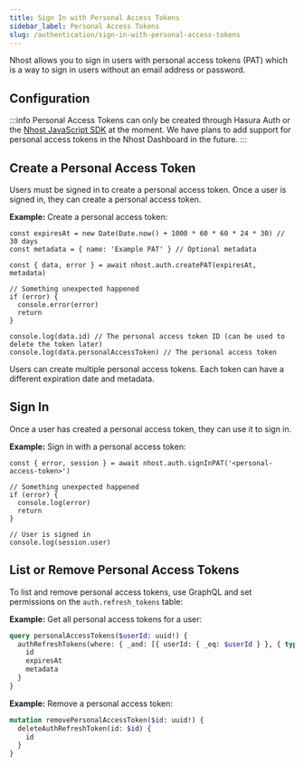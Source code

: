 ```yaml
---
title: Sign In with Personal Access Tokens
sidebar_label: Personal Access Tokens
slug: /authentication/sign-in-with-personal-access-tokens
---
```


Nhost allows you to sign in users with personal access tokens (PAT) which is a way to sign in users without an email address or password.

## Configuration

:::info
Personal Access Tokens can only be created through Hasura Auth or the [Nhost JavaScript SDK](/reference/javascript) at the moment. We have plans to add support for personal access tokens in the Nhost Dashboard in the future.
:::

## Create a Personal Access Token

Users must be signed in to create a personal access token. Once a user is signed in, they can create a personal access token.

**Example:** Create a personal access token:

```tsx
const expiresAt = new Date(Date.now() + 1000 * 60 * 60 * 24 * 30) // 30 days
const metadata = { name: 'Example PAT' } // Optional metadata

const { data, error } = await nhost.auth.createPAT(expiresAt, metadata)

// Something unexpected happened
if (error) {
  console.error(error)
  return
}

console.log(data.id) // The personal access token ID (can be used to delete the token later)
console.log(data.personalAccessToken) // The personal access token
```

Users can create multiple personal access tokens. Each token can have a different expiration date and metadata.

## Sign In

Once a user has created a personal access token, they can use it to sign in.

**Example:** Sign in with a personal access token:

```tsx
const { error, session } = await nhost.auth.signInPAT('<personal-access-token>')

// Something unexpected happened
if (error) {
  console.log(error)
  return
}

// User is signed in
console.log(session.user)
```

## List or Remove Personal Access Tokens

To list and remove personal access tokens, use GraphQL and set permissions on the `auth.refresh_tokens` table:

**Example:** Get all personal access tokens for a user:

```graphql
query personalAccessTokens($userId: uuid!) {
  authRefreshTokens(where: { _and: [{ userId: { _eq: $userId } }, { type: { _eq: pat } }] }) {
    id
    expiresAt
    metadata
  }
}
```

**Example:** Remove a personal access token:

```graphql
mutation removePersonalAccessToken($id: uuid!) {
  deleteAuthRefreshToken(id: $id) {
    id
  }
}
```
